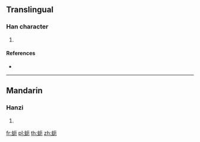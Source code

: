 {{character info/new}}
==Translingual==

===Han character===
{{Han char|rn=142|rad=虫|as=04|sn=10|four=51112|canj=LIHSU}}

# {{defn|Han|sort=虫04}}

====References====
* {{Han ref|kx=1077.130|dkj=32844|dj=1546.110|hdz=42837.130|uh=8685|ud=34437|bh=D3C4|bd=54212}}

----

==Mandarin==

===Hanzi===
{{cmn-hanzi|pin=[[è]] ([[e4]])|wg=o<sup>4</sup>}}

# {{defn|lang=cmn|sort=虫04}}

[[fr:蚅]]
[[pl:蚅]]
[[th:蚅]]
[[zh:蚅]]